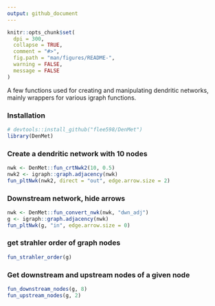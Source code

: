 ```yaml
---
output: github_document
---
```


<!-- README.md is generated from README.Rmd. Please edit that file -->

```r
knitr::opts_chunk$set(
  dpi = 300,
  collapse = TRUE,
  comment = "#>",
  fig.path = "man/figures/README-",
  warning = FALSE,
  message = FALSE 
)
```

<!-- badges: start -->
<!-- badges: end -->


A few functions used for creating and manipulating dendritic networks, mainly 
wrappers for various igraph functions. 

### Installation
```r
# devtools::install_github("flee598/DenMet")
library(DenMet)
```

### Create a dendritic network with 10 nodes
```r
nwk <- DenMet::fun_crtNwk2(10, 0.5)
nwk2 <- igraph::graph.adjacency(nwk)
fun_pltNwk(nwk2, direct = "out", edge.arrow.size = 2)
```

### Downstream network, hide arrows
```r

nwk <- DenMet::fun_convert_nwk(nwk, "dwn_adj")
g <- igraph::graph.adjacency(nwk)
fun_pltNwk(g, "in", edge.arrow.size = 0)
```

### get strahler order of graph nodes
```r
fun_strahler_order(g)
```

### Get downstream and upstream nodes of a given node
```r
fun_downstream_nodes(g, 8)
fun_upstream_nodes(g, 2)
```
